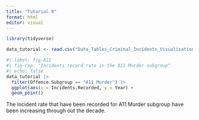 ```yaml
---
title: "Tutorial 8"
format: html
editor: visual
---
```


```r
library(tidyverse)
```

```r
data_tutorial <- read.csv("Data_Tables_Criminal_Incidents_Visualisation_Year_Ending_December_2019.csv")
```

```r
#| label: fig-A11
#| fig-cap: "Incidents record rate in the A11 Murder subgroup"
#| echo: false
data_tutorial |> 
  filter(Offence.Subgroup == "A11 Murder") |> 
  ggplot(aes(x = Incidents.Recorded, y = Year) +
  geom_point()
```

The incident rate that have been recorded for A11 Murder subgroup have been increasing through out the decade.
